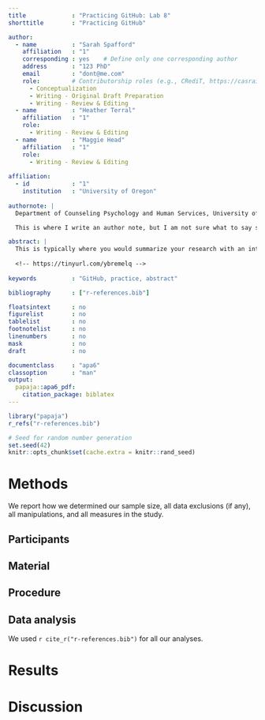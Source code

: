 ```yaml
---
title             : "Practicing GitHub: Lab 8"
shorttitle        : "Practicing GitHub"

author: 
  - name          : "Sarah Spafford"
    affiliation   : "1"
    corresponding : yes    # Define only one corresponding author
    address       : "123 PhD"
    email         : "dont@me.com"
    role:         # Contributorship roles (e.g., CRediT, https://casrai.org/credit/)
      - Conceptualization
      - Writing - Original Draft Preparation
      - Writing - Review & Editing
  - name          : "Heather Terral"
    affiliation   : "1"
    role:
      - Writing - Review & Editing
  - name          : "Maggie Head"
    affiliation   : "1"
    role:
      - Writing - Review & Editing
      
affiliation:
  - id            : "1"
    institution   : "University of Oregon"
 
authornote: |
  Department of Counseling Psychology and Human Services, University of Oregon.

  This is where I write an author note, but I am not sure what to say so I shall leave you with this: Peace be with you.

abstract: |
  This is typically where you would summarize your research with an intro, methods, results, and discussion. But, that would take some time. So here is a few lines to fill in the spot that would be an abstract. 
  
  <!-- https://tinyurl.com/ybremelq -->
  
keywords          : "GitHub, practice, abstract"

bibliography      : ["r-references.bib"]

floatsintext      : no
figurelist        : no
tablelist         : no
footnotelist      : no
linenumbers       : no
mask              : no
draft             : no

documentclass     : "apa6"
classoption       : "man"
output:
  papaja::apa6_pdf:
    citation_package: biblatex
---
```


```r
library("papaja")
r_refs("r-references.bib")
```

```r
# Seed for random number generation
set.seed(42)
knitr::opts_chunk$set(cache.extra = knitr::rand_seed)
```

# Methods

We report how we determined our sample size, all data exclusions (if any), all manipulations, and all measures in the study. <!-- 21-word solution (Simmons, Nelson & Simonsohn, 2012; retrieved from http://ssrn.com/abstract=2160588) -->

## Participants

## Material

## Procedure

## Data analysis

We used `r cite_r("r-references.bib")` for all our analyses.

# Results

# Discussion

```{=tex}
\begingroup
\setlength{\parindent}{-0.5in}
\setlength{\leftskip}{0.5in}
```
::: {#refs custom-style="Bibliography"}
:::

\endgroup

